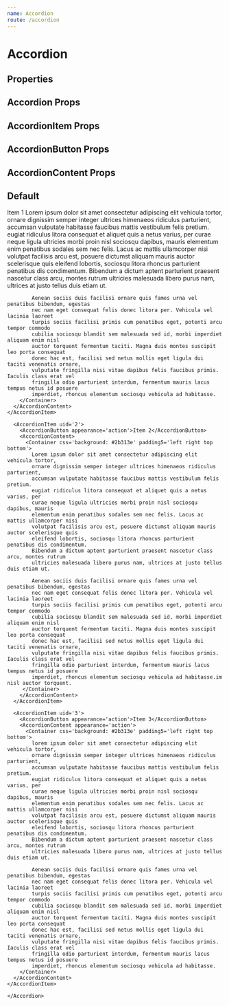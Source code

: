 ---
name: Accordion
route: /accordion
---



# Accordion

## Properties

## Accordion Props

<Props of={Accordion} />

## AccordionItem Props

<Props of={AccordionItem} />

## AccordionButton Props

<Props of={AccordionButton} />

## AccordionContent Props

<Props of={AccordionContent} />

## Default

<Playground>
  <ThemeProvider>
    <Accordion active='1'>
      <AccordionItem uid='1'>
        <AccordionButton appearance='action'>Item 1</AccordionButton>
        <AccordionContent>
          <Container css='background: #2b313e' padding5='left right top bottom'>
            Lorem ipsum dolor sit amet consectetur adipiscing elit vehicula tortor, 
            ornare dignissim semper integer ultrices himenaeos ridiculus parturient, 
            accumsan vulputate habitasse faucibus mattis vestibulum felis pretium. 
            eugiat ridiculus litora consequat et aliquet quis a netus varius, per 
            curae neque ligula ultricies morbi proin nisl sociosqu dapibus, mauris 
            elementum enim penatibus sodales sem nec felis. Lacus ac mattis ullamcorper nisi 
            volutpat facilisis arcu est, posuere dictumst aliquam mauris auctor scelerisque quis 
            eleifend lobortis, sociosqu litora rhoncus parturient penatibus dis condimentum. 
            Bibendum a dictum aptent parturient praesent nascetur class arcu, montes rutrum 
            ultricies malesuada libero purus nam, ultrices at justo tellus duis etiam ut.

            Aenean sociis duis facilisi ornare quis fames urna vel penatibus bibendum, egestas
            nec nam eget consequat felis donec litora per. Vehicula vel lacinia laoreet
            turpis sociis facilisi primis cum penatibus eget, potenti arcu tempor commodo
            cubilia sociosqu blandit sem malesuada sed id, morbi imperdiet aliquam enim nisl
            auctor torquent fermentum taciti. Magna duis montes suscipit leo porta consequat
            donec hac est, facilisi sed netus mollis eget ligula dui taciti venenatis ornare,
            vulputate fringilla nisi vitae dapibus felis faucibus primis. Iaculis class erat vel
            fringilla odio parturient interdum, fermentum mauris lacus tempus netus id posuere
            imperdiet, rhoncus elementum sociosqu vehicula ad habitasse.
        </Container>
      </AccordionContent>
    </AccordionItem>

      <AccordionItem uid='2'>
        <AccordionButton appearance='action'>Item 2</AccordionButton>
        <AccordionContent>
          <Container css='background: #2b313e' padding5='left right top bottom'>
            Lorem ipsum dolor sit amet consectetur adipiscing elit vehicula tortor,
            ornare dignissim semper integer ultrices himenaeos ridiculus parturient,
            accumsan vulputate habitasse faucibus mattis vestibulum felis pretium.
            eugiat ridiculus litora consequat et aliquet quis a netus varius, per
            curae neque ligula ultricies morbi proin nisl sociosqu dapibus, mauris
            elementum enim penatibus sodales sem nec felis. Lacus ac mattis ullamcorper nisi
            volutpat facilisis arcu est, posuere dictumst aliquam mauris auctor scelerisque quis
            eleifend lobortis, sociosqu litora rhoncus parturient penatibus dis condimentum.
            Bibendum a dictum aptent parturient praesent nascetur class arcu, montes rutrum
            ultricies malesuada libero purus nam, ultrices at justo tellus duis etiam ut.

            Aenean sociis duis facilisi ornare quis fames urna vel penatibus bibendum, egestas
            nec nam eget consequat felis donec litora per. Vehicula vel lacinia laoreet
            turpis sociis facilisi primis cum penatibus eget, potenti arcu tempor commodo
            cubilia sociosqu blandit sem malesuada sed id, morbi imperdiet aliquam enim nisl
            auctor torquent fermentum taciti. Magna duis montes suscipit leo porta consequat
            donec hac est, facilisi sed netus mollis eget ligula dui taciti venenatis ornare,
            vulputate fringilla nisi vitae dapibus felis faucibus primis. Iaculis class erat vel
            fringilla odio parturient interdum, fermentum mauris lacus tempus netus id posuere
            imperdiet, rhoncus elementum sociosqu vehicula ad habitasse.im nisl auctor torquent.
         </Container>
        </AccordionContent>
      </AccordionItem>

      <AccordionItem uid='3'>
        <AccordionButton appearance='action'>Item 3</AccordionButton>
        <AccordionContent appearance='action'>
          <Container css='background: #2b313e' padding5='left right top bottom'>
            lorem ipsum dolor sit amet consectetur adipiscing elit vehicula tortor,
            ornare dignissim semper integer ultrices himenaeos ridiculus parturient,
            accumsan vulputate habitasse faucibus mattis vestibulum felis pretium.
            eugiat ridiculus litora consequat et aliquet quis a netus varius, per
            curae neque ligula ultricies morbi proin nisl sociosqu dapibus, mauris
            elementum enim penatibus sodales sem nec felis. Lacus ac mattis ullamcorper nisi
            volutpat facilisis arcu est, posuere dictumst aliquam mauris auctor scelerisque quis
            eleifend lobortis, sociosqu litora rhoncus parturient penatibus dis condimentum.
            Bibendum a dictum aptent parturient praesent nascetur class arcu, montes rutrum
            ultricies malesuada libero purus nam, ultrices at justo tellus duis etiam ut.

            Aenean sociis duis facilisi ornare quis fames urna vel penatibus bibendum, egestas
            nec nam eget consequat felis donec litora per. Vehicula vel lacinia laoreet
            turpis sociis facilisi primis cum penatibus eget, potenti arcu tempor commodo
            cubilia sociosqu blandit sem malesuada sed id, morbi imperdiet aliquam enim nisl
            auctor torquent fermentum taciti. Magna duis montes suscipit leo porta consequat
            donec hac est, facilisi sed netus mollis eget ligula dui taciti venenatis ornare,
            vulputate fringilla nisi vitae dapibus felis faucibus primis. Iaculis class erat vel
            fringilla odio parturient interdum, fermentum mauris lacus tempus netus id posuere
            imperdiet, rhoncus elementum sociosqu vehicula ad habitasse.
        </Container>
      </AccordionContent>
    </AccordionItem>

    </Accordion>

  </ThemeProvider>
</Playground>
